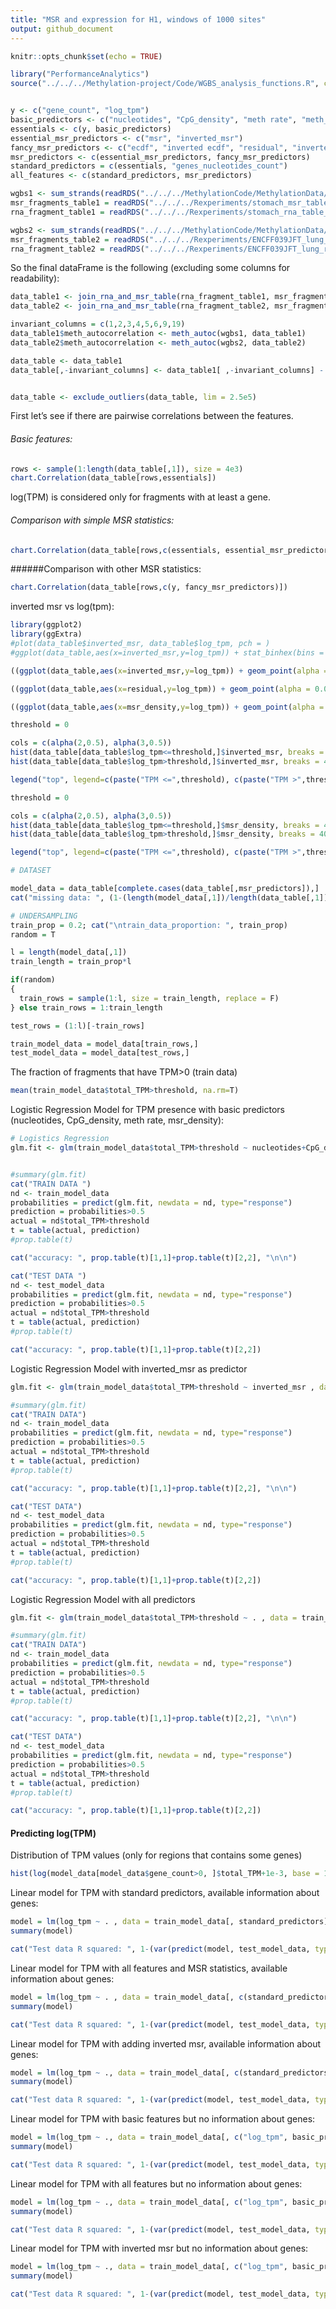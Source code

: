 ```yaml
---
title: "MSR and expression for H1, windows of 1000 sites"
output: github_document
---
```


```r
knitr::opts_chunk$set(echo = TRUE)
```



```r
library("PerformanceAnalytics")
source("../../../Methylation-project/Code/WGBS_analysis_functions.R", chdir = T)


y <- c("gene_count", "log_tpm")
basic_predictors <- c("nucleotides", "CpG_density", "meth rate", "meth_autocorrelation")
essentials <- c(y, basic_predictors)
essential_msr_predictors <- c("msr", "inverted_msr")
fancy_msr_predictors <- c("ecdf", "inverted ecdf", "residual", "inverted_residual")
msr_predictors <- c(essential_msr_predictors, fancy_msr_predictors)
standard_predictors = c(essentials, "genes_nucleotides_count")
all_features <- c(standard_predictors, msr_predictors)
```

```r
wgbs1 <- sum_strands(readRDS("../../../MethylationCode/MethylationData/wgbs/stomach.Rda")); gc()
msr_fragments_table1 = readRDS("../../../Rexperiments/stomach_msr_table_1000.Rda")
rna_fragment_table1 = readRDS("../../../Rexperiments/stomach_rna_table_1000_extended.Rda")

wgbs2 <- sum_strands(readRDS("../../../MethylationCode/MethylationData/wgbs/ENCFF039JFT_lung_30_female.rda")); gc()
msr_fragments_table2 = readRDS("../../../Rexperiments/ENCFF039JFT_lung_msr_table_1000.Rda")
rna_fragment_table2 = readRDS("../../../Rexperiments/ENCFF039JFT_lung_rna_table_1000_extended.Rda")
```


So the final dataFrame is the following (excluding some columns for readability):
```r
data_table1 <- join_rna_and_msr_table(rna_fragment_table1, msr_fragments_table1)
data_table2 <- join_rna_and_msr_table(rna_fragment_table2, msr_fragments_table2)

invariant_columns = c(1,2,3,4,5,6,9,19)
data_table1$meth_autocorrelation <- meth_autoc(wgbs1, data_table1)
data_table2$meth_autocorrelation <- meth_autoc(wgbs2, data_table2)

data_table <- data_table1
data_table[,-invariant_columns] <- data_table1[ ,-invariant_columns] - data_table2[ ,-invariant_columns]


data_table <- exclude_outliers(data_table, lim = 2.5e5)

```


First let's see if there are pairwise correlations between the features.

###### Basic features:

```r
rows <- sample(1:length(data_table[,1]), size = 4e3)
chart.Correlation(data_table[rows,essentials])
```

log(TPM) is considered only for fragments with at least a gene.

###### Comparison with simple MSR statistics:
```r
chart.Correlation(data_table[rows,c(essentials, essential_msr_predictors)])
```

######Comparison with other MSR statistics:
```r
chart.Correlation(data_table[rows,c(y, fancy_msr_predictors)])
```




inverted msr vs log(tpm):
```r
library(ggplot2)
library(ggExtra)
#plot(data_table$inverted_msr, data_table$log_tpm, pch = )
#ggplot(data_table,aes(x=inverted_msr,y=log_tpm)) + stat_binhex(bins = 20) + scale_fill_viridis_c() + geom_point(shape = '.', col = 'white')

((ggplot(data_table,aes(x=inverted_msr,y=log_tpm)) + geom_point(alpha = 0.03))) + ylab("log (TPM)")
```


```r
((ggplot(data_table,aes(x=residual,y=log_tpm)) + geom_point(alpha = 0.03)))+ ylab("log (TPM)")
```

```r
((ggplot(data_table,aes(x=msr_density,y=log_tpm)) + geom_point(alpha = 0.03)))+ ylab("log (TPM)")
```

```r
threshold = 0

cols = c(alpha(2,0.5), alpha(3,0.5))
hist(data_table[data_table$log_tpm<=threshold,]$inverted_msr, breaks = 40, col = cols[1], probability = F, xlab = "inverted msr", main = "Distribution comparison")
hist(data_table[data_table$log_tpm>threshold,]$inverted_msr, breaks = 40, col = cols[2], add = T, probability = F)

legend("top", legend=c(paste("TPM <=",threshold), c(paste("TPM >",threshold))), col=cols, fill = cols)
```

```r
threshold = 0

cols = c(alpha(2,0.5), alpha(3,0.5))
hist(data_table[data_table$log_tpm<=threshold,]$msr_density, breaks = 40, col = cols[1], probability = F, xlab = "discretized meth rate", main = "Distribution comparison", ylim = c(0,3000))
hist(data_table[data_table$log_tpm>threshold,]$msr_density, breaks = 40, col = cols[2], add = T, probability = F, ylim = c(0,3000))

legend("top", legend=c(paste("TPM <=",threshold), c(paste("TPM >",threshold))), col=cols, fill = cols)
```

```r
# DATASET

model_data = data_table[complete.cases(data_table[,msr_predictors]),]
cat("missing data: ", (1-(length(model_data[,1])/length(data_table[,1])))*100, "%")

# UNDERSAMPLING
train_prop = 0.2; cat("\ntrain_data_proportion: ", train_prop)
random = T

l = length(model_data[,1])
train_length = train_prop*l

if(random) 
{
  train_rows = sample(1:l, size = train_length, replace = F)
} else train_rows = 1:train_length

test_rows = (1:l)[-train_rows]

train_model_data = model_data[train_rows,]
test_model_data = model_data[test_rows,]
```

The fraction of fragments that have TPM>0 (train data)
```r
mean(train_model_data$total_TPM>threshold, na.rm=T)
```

Logistic Regression Model for TPM presence with basic predictors (nucleotides, CpG_density, meth rate, msr_density):

```r

# Logistics Regression
glm.fit <- glm(train_model_data$total_TPM>threshold ~ nucleotides+CpG_density+`meth rate`+ msr_density , data = train_model_data, family = binomial)


#summary(glm.fit)
cat("TRAIN DATA ")
nd <- train_model_data
probabilities = predict(glm.fit, newdata = nd, type="response")
prediction = probabilities>0.5
actual = nd$total_TPM>threshold
t = table(actual, prediction)
#prop.table(t)

cat("accuracy: ", prop.table(t)[1,1]+prop.table(t)[2,2], "\n\n")

cat("TEST DATA ")
nd <- test_model_data
probabilities = predict(glm.fit, newdata = nd, type="response")
prediction = probabilities>0.5
actual = nd$total_TPM>threshold
t = table(actual, prediction)
#prop.table(t)

cat("accuracy: ", prop.table(t)[1,1]+prop.table(t)[2,2])
```


Logistic Regression Model with inverted_msr as predictor
```r
glm.fit <- glm(train_model_data$total_TPM>threshold ~ inverted_msr , data = train_model_data, family = binomial)

#summary(glm.fit)
cat("TRAIN DATA")
nd <- train_model_data
probabilities = predict(glm.fit, newdata = nd, type="response")
prediction = probabilities>0.5
actual = nd$total_TPM>threshold
t = table(actual, prediction)
#prop.table(t)

cat("accuracy: ", prop.table(t)[1,1]+prop.table(t)[2,2], "\n\n")

cat("TEST DATA")
nd <- test_model_data
probabilities = predict(glm.fit, newdata = nd, type="response")
prediction = probabilities>0.5
actual = nd$total_TPM>threshold
t = table(actual, prediction)
#prop.table(t)

cat("accuracy: ", prop.table(t)[1,1]+prop.table(t)[2,2])

```


Logistic Regression Model with all predictors
```r
glm.fit <- glm(train_model_data$total_TPM>threshold ~ . , data = train_model_data[, c(basic_predictors, msr_predictors)], family = binomial)

#summary(glm.fit)
cat("TRAIN DATA")
nd <- train_model_data
probabilities = predict(glm.fit, newdata = nd, type="response")
prediction = probabilities>0.5
actual = nd$total_TPM>threshold
t = table(actual, prediction)
#prop.table(t)

cat("accuracy: ", prop.table(t)[1,1]+prop.table(t)[2,2], "\n\n")

cat("TEST DATA")
nd <- test_model_data
probabilities = predict(glm.fit, newdata = nd, type="response")
prediction = probabilities>0.5
actual = nd$total_TPM>threshold
t = table(actual, prediction)
#prop.table(t)

cat("accuracy: ", prop.table(t)[1,1]+prop.table(t)[2,2])

```



#### Predicting log(TPM)
Distribution of TPM values (only for regions that contains some genes)
```r
hist(log(model_data[model_data$gene_count>0, ]$total_TPM+1e-3, base = 10), xlab = "log(TPM + 1e-3)", main = "", breaks = 50)
```



Linear model for TPM with standard predictors, available information about genes:
```r
model = lm(log_tpm ~ . , data = train_model_data[, standard_predictors])
summary(model)

cat("Test data R squared: ", 1-(var(predict(model, test_model_data, type="response")-test_model_data$log_tpm))/var(test_model_data$log_tpm) )
```

Linear model for TPM with all features and MSR statistics, available information about genes:
```r
model = lm(log_tpm ~ . , data = train_model_data[, c(standard_predictors, msr_predictors)])
summary(model)

cat("Test data R squared: ", 1-(var(predict(model, test_model_data, type="response")-test_model_data$log_tpm))/var(test_model_data$log_tpm) )
```


Linear model for TPM with adding inverted msr, available information about genes:

```r
model = lm(log_tpm ~ ., data = train_model_data[, c(standard_predictors, "inverted_msr")])
summary(model)

cat("Test data R squared: ", 1-(var(predict(model, test_model_data, type="response")-test_model_data$log_tpm))/var(test_model_data$log_tpm) )
```


Linear model for TPM with basic features but no information about genes:
```r
model = lm(log_tpm ~ ., data = train_model_data[, c("log_tpm", basic_predictors)])
summary(model)

cat("Test data R squared: ", 1-(var(predict(model, test_model_data, type="response")-test_model_data$log_tpm))/var(test_model_data$log_tpm) )
```


Linear model for TPM with all features but no information about genes:
```r
model = lm(log_tpm ~ ., data = train_model_data[, c("log_tpm", basic_predictors, msr_predictors)])
summary(model)

cat("Test data R squared: ", 1-(var(predict(model, test_model_data, type="response")-test_model_data$log_tpm))/var(test_model_data$log_tpm) )
```

Linear model for TPM with inverted msr but no information about genes:
```r
model = lm(log_tpm ~ ., data = train_model_data[, c("log_tpm", basic_predictors, "inverted_msr")])
summary(model)

cat("Test data R squared: ", 1-(var(predict(model, test_model_data, type="response")-test_model_data$log_tpm))/var(test_model_data$log_tpm) )
```
